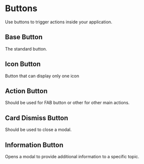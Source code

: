 

<Meta />

# Buttons
Use buttons to trigger actions inside your application.

## Base Button
The standard button.
<Canvas>
  <Story of={BaseButton.Default} />
  <Story of={BaseButton.Secondary} />
  <Story of={BaseButton.Success} />
  <Story of={BaseButton.Danger} />
  <Story of={BaseButton.Disabled} />
  <Story of={BaseButton.Loading} />
  <Story of={BaseButton.Icon} />
</Canvas>

## Icon Button
Button that can display only one icon
<Canvas of={IconButton.Default} />

## Action Button
Should be used for FAB button or other for other main actions.
<Canvas of={ActionButton.Default} />

## Card Dismiss Button
Should be used to close a modal.
<Canvas of={CardDismissButton.Default} />

## Information Button
Opens a modal to provide additional information to a specific topic.
<Canvas of={InformationButton.Default} />


